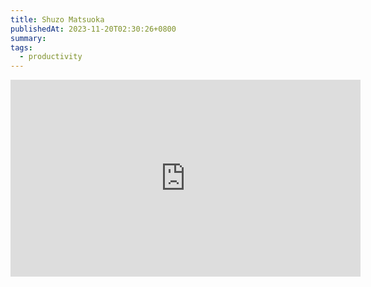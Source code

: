 ```yaml
---
title: Shuzo Matsuoka
publishedAt: 2023-11-20T02:30:26+0800
summary:
tags:
  - productivity
---
```


<iframe
  width='560'
  height='315'
  src='https://www.youtube.com/embed/KxGRhd_iWuE?si=WT0BZrLxAsLtXm7q'
  title='YouTube video player'
  frameborder='0'
  allow='accelerometer; autoplay; clipboard-write; encrypted-media; gyroscope; picture-in-picture; web-share'
  allowfullscreen
/>

Found a few pieces of gem today and I thought I'd share it with the world.
This is 1000x better than what we have as motivational videos now.

Seeing Shuzo passion and energy is just so inspiring.

Akiramenai!

p.s Another one for watch [here](https://www.youtube.com/watch?v=iEIqVq7EZqE).
